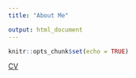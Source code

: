 ```yaml
---
title: "About Me"

output: html_document
---
```


```r
knitr::opts_chunk$set(echo = TRUE)
```

[CV](https://m-ohran.github.io/about_me/CV.pdf)